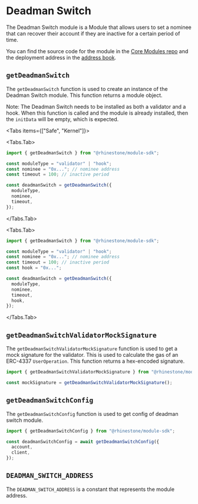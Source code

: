 
# Deadman Switch

The Deadman Switch module is a Module that allows users to set a nominee that can recover their account if they are inactive for a certain period of time.

You can find the source code for the module in the [Core Modules repo](https://github.com/rhinestonewtf/core-modules/tree/main/src/DeadmanSwitch) and the deployment address in the [address book](../../overview/address-book.mdx).

## `getDeadmanSwitch`

The `getDeadmanSwitch` function is used to create an instance of the Deadman Switch module. This function returns a module object.

Note: The Deadman Switch needs to be installed as both a validator and a hook. When this function is called and the module is already installed, then the `initData` will be empty, which is expected.

<Tabs items={["Safe", "Kernel"]}>

<Tabs.Tab>

```typescript
import { getDeadmanSwitch } from "@rhinestone/module-sdk";

const moduleType = "validator" | "hook";
const nominee = "0x..."; // nominee address
const timeout = 100; // inactive period

const deadmanSwitch = getDeadmanSwitch({
  moduleType,
  nominee,
  timeout,
});
```

</Tabs.Tab>

<Tabs.Tab>

```typescript
import { getDeadmanSwitch } from "@rhinestone/module-sdk";

const moduleType = "validator" | "hook";
const nominee = "0x..."; // nominee address
const timeout = 100; // inactive period
const hook = "0x...";

const deadmanSwitch = getDeadmanSwitch({
  moduleType,
  nominee,
  timeout,
  hook,
});
```

</Tabs.Tab>
</Tabs>

## `getDeadmanSwitchValidatorMockSignature`

The `getDeadmanSwitchValidatorMockSignature` function is used to get a mock signature for the validator. This is used to calculate the gas of an ERC-4337 `UserOperation`. This function returns a hex-encoded signature.

```typescript
import { getDeadmanSwitchValidatorMockSignature } from "@rhinestone/module-sdk";

const mockSignature = getDeadmanSwitchValidatorMockSignature();
```

## `getDeadmanSwitchConfig`

The `getDeadmanSwitchConfig` function is used to get config of deadman switch module.

```typescript
import { getDeadmanSwitchConfig } from "@rhinestone/module-sdk";

const deadmanSwitchConfig = await getDeadmanSwitchConfig({
  account,
  client,
});
```

## `DEADMAN_SWITCH_ADDRESS`

The `DEADMAN_SWITCH_ADDRESS` is a constant that represents the module address.
